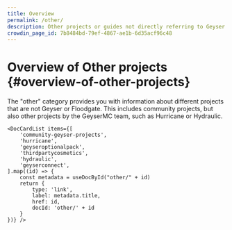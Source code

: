 ```yaml
---
title: Overview
permalink: /other/
description: Other projects or guides not directly referring to Geyser or Floodgate.
crowdin_page_id: 7b8484bd-79ef-4867-ae1b-6d35acf96c48
---
```



# Overview of Other projects \{#overview-of-other-projects}

The "other" category provides you with information about different projects that are not Geyser or Floodgate.
This includes community projects, but also other projects by the GeyserMC team, such as Hurricane or Hydraulic.

````mdx-code-block
<DocCardList items={[
    'community-geyser-projects',
    'hurricane',
    'geyseroptionalpack',
    'thirdpartycosmetics',
    'hydraulic',
    'geyserconnect',
].map((id) => {
    const metadata = useDocById("other/" + id)
    return {
        type: 'link',
        label: metadata.title,
        href: id,
        docId: 'other/' + id
    }
})} />
````
